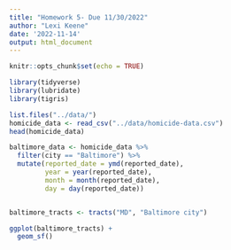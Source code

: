 ```yaml
---
title: "Homework 5- Due 11/30/2022"
author: "Lexi Keene"
date: '2022-11-14'
output: html_document
---
```


```r
knitr::opts_chunk$set(echo = TRUE)

library(tidyverse)
library(lubridate)
library(tigris)
```

```r
list.files("../data/")
homicide_data <- read_csv("../data/homicide-data.csv")
head(homicide_data)
```

```r
baltimore_data <- homicide_data %>% 
  filter(city == "Baltimore") %>% 
  mutate(reported_date = ymd(reported_date),
         year = year(reported_date),
         month = month(reported_date),
         day = day(reported_date)) 
```

```r

```


```r
baltimore_tracts <- tracts("MD", "Baltimore city")

ggplot(baltimore_tracts) +
  geom_sf()
```

